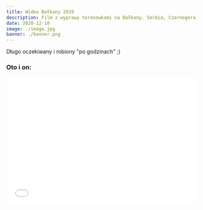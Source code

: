 ```yaml
---
title: Wideo Bałkany 2019
description: Film z wyprawy terenowkami na Bałkany. Serbia, Czarnogóra, Albania, Bosnia.
date: 2020-12-10
image: ./image.jpg
banner: ./banner.png
---
```


Długo oczekiwany i robiony "po godzinach" ;)

### Oto i on:

<iframe
    src="//player.vimeo.com/video/103224792?title=0&amp;byline=0&amp;portrait=0"
    width="100%"
    height="338"
    frameborder="0"
    webkitallowfullscreen
    mozallowfullscreen
    allowfullscreen
></iframe>




